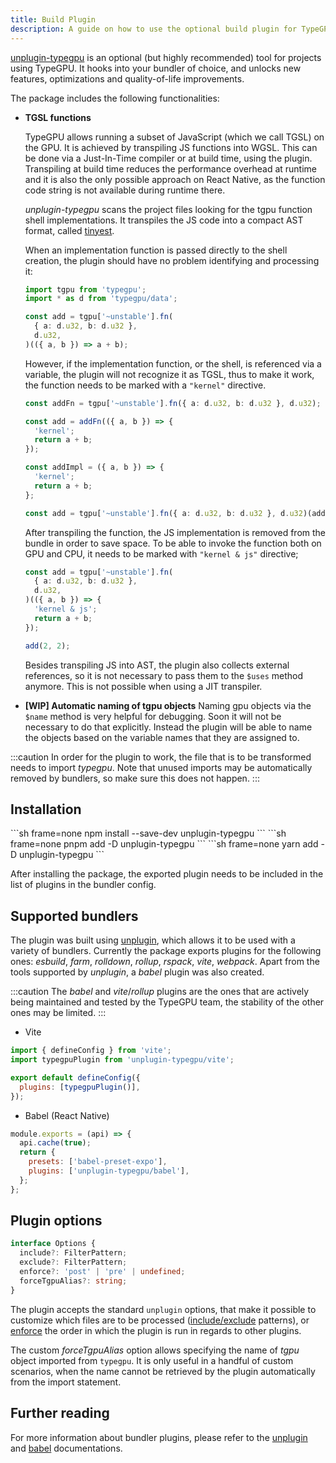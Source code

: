 ```yaml
---
title: Build Plugin
description: A guide on how to use the optional build plugin for TypeGPU
---
```


[unplugin-typegpu](https://www.npmjs.com/package/unplugin-typegpu) is an optional (but highly recommended) tool for projects using TypeGPU. It hooks into your bundler of choice, and unlocks new features, optimizations and quality-of-life improvements.

The package includes the following functionalities:

- **TGSL functions**

  TypeGPU allows running a subset of JavaScript (which we call TGSL) on the GPU. It is achieved by transpiling JS functions into WGSL.
  This can be done via a Just-In-Time compiler or at build time, using the plugin.
  Transpiling at build time reduces the performance overhead at runtime
  and it is also the only possible approach on React Native, as the function code string is not available during runtime there.

  _unplugin-typegpu_ scans the project files looking for the tgpu function shell implementations.
  It transpiles the JS code into a compact AST format, called [tinyest](https://www.npmjs.com/package/tinyest).

  When an implementation function is passed directly to the shell creation, the plugin should have no problem identifying and processing it:

  ```ts
  import tgpu from 'typegpu';
  import * as d from 'typegpu/data';

  const add = tgpu['~unstable'].fn(
    { a: d.u32, b: d.u32 },
    d.u32,
  )(({ a, b }) => a + b);
  ```

  However, if the implementation function, or the shell, is referenced via a variable, the plugin will not recognize it as TGSL,
  thus to make it work, the function needs to be marked with a `"kernel"` directive.

  ```ts
  const addFn = tgpu['~unstable'].fn({ a: d.u32, b: d.u32 }, d.u32);

  const add = addFn(({ a, b }) => {
    'kernel';
    return a + b;
  });
  ```

  ```ts
  const addImpl = ({ a, b }) => {
    'kernel';
    return a + b;
  };

  const add = tgpu['~unstable'].fn({ a: d.u32, b: d.u32 }, d.u32)(addImpl);
  ```

  After transpiling the function, the JS implementation is removed from the bundle in order to save space.
  To be able to invoke the function both on GPU and CPU, it needs to be marked with `"kernel & js"` directive;

  ```ts
  const add = tgpu['~unstable'].fn(
    { a: d.u32, b: d.u32 },
    d.u32,
  )(({ a, b }) => {
    'kernel & js';
    return a + b;
  });

  add(2, 2);
  ```

  Besides transpiling JS into AST, the plugin also collects external references, so it is not necessary to pass them to the `$uses` method anymore.
  This is not possible when using a JIT transpiler.

- **[WIP] Automatic naming of tgpu objects**
  Naming gpu objects via the `$name` method is very helpful for debugging. Soon it will not be necessary to do that explicitly.
  Instead the plugin will be able to name the objects based on the variable names that they are assigned to.

:::caution
In order for the plugin to work, the file that is to be transformed needs to import _typegpu_.
Note that unused imports may be automatically removed by bundlers, so make sure this does not happen.
:::

## Installation

<Tabs syncKey="package-manager">
  <TabItem label="npm" icon="seti:npm">
    ```sh frame=none
    npm install --save-dev unplugin-typegpu
    ```
  </TabItem>
  <TabItem label="pnpm" icon="pnpm">
    ```sh frame=none
    pnpm add -D unplugin-typegpu
    ```
  </TabItem>
  <TabItem label="yarn" icon="seti:yarn">
    ```sh frame=none
    yarn add -D unplugin-typegpu
    ```
  </TabItem>
</Tabs>

After installing the package, the exported plugin needs to be included in the list of plugins in the bundler config.

## Supported bundlers

The plugin was built using [unplugin](https://unplugin.unjs.io/), which allows it to be used with a variety of bundlers.
Currently the package exports plugins for the following ones: _esbuild_, _farm_, _rolldown_, _rollup_, _rspack_, _vite_, _webpack_.
Apart from the tools supported by _unplugin_, a _babel_ plugin was also created.

:::caution
The _babel_ and _vite_/_rollup_ plugins are the ones that are actively being maintained and tested by the TypeGPU team,
the stability of the other ones may be limited.
:::

- Vite

```js title="vite.config.js"
import { defineConfig } from 'vite';
import typegpuPlugin from 'unplugin-typegpu/vite';

export default defineConfig({
  plugins: [typegpuPlugin()],
});
```

- Babel (React Native)

```js title="babel.config.js"
module.exports = (api) => {
  api.cache(true);
  return {
    presets: ['babel-preset-expo'],
    plugins: ['unplugin-typegpu/babel'],
  };
};
```

## Plugin options

```ts
interface Options {
  include?: FilterPattern;
  exclude?: FilterPattern;
  enforce?: 'post' | 'pre' | undefined;
  forceTgpuAlias?: string;
}
```

The plugin accepts the standard `unplugin` options, that make it possible to customize which files are to be processed ([include/exclude](https://rolldown.rs/guide/plugin-development#plugin-hook-filters) patterns),
or [enforce](https://vite.dev/guide/api-plugin.html#plugin-ordering) the order in which the plugin is run in regards to other plugins.

The custom _forceTgpuAlias_ option allows specifying the name of _tgpu_ object imported from `typegpu`.
It is only useful in a handful of custom scenarios, when the name cannot be retrieved by the plugin automatically from the import statement.

## Further reading

For more information about bundler plugins, please refer to the [unplugin](https://unplugin.unjs.io/guide/) and [babel](https://babeljs.io/docs/plugins) documentations.
